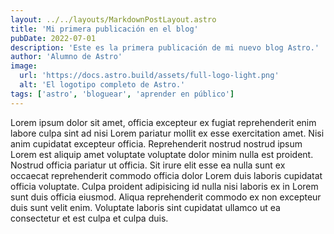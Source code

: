 ```yaml
---
layout: ../../layouts/MarkdownPostLayout.astro
title: 'Mi primera publicación en el blog'
pubDate: 2022-07-01
description: 'Este es la primera publicación de mi nuevo blog Astro.'
author: 'Alumno de Astro'
image:
  url: 'https://docs.astro.build/assets/full-logo-light.png'
  alt: 'El logotipo completo de Astro.'
tags: ['astro', 'bloguear', 'aprender en público']
---
```


Lorem ipsum dolor sit amet, officia excepteur ex fugiat reprehenderit enim labore culpa sint ad nisi Lorem pariatur mollit ex esse exercitation amet. Nisi anim cupidatat excepteur officia. Reprehenderit nostrud nostrud ipsum Lorem est aliquip amet voluptate voluptate dolor minim nulla est proident. Nostrud officia pariatur ut officia. Sit irure elit esse ea nulla sunt ex occaecat reprehenderit commodo officia dolor Lorem duis laboris cupidatat officia voluptate. Culpa proident adipisicing id nulla nisi laboris ex in Lorem sunt duis officia eiusmod. Aliqua reprehenderit commodo ex non excepteur duis sunt velit enim. Voluptate laboris sint cupidatat ullamco ut ea consectetur et est culpa et culpa duis.
